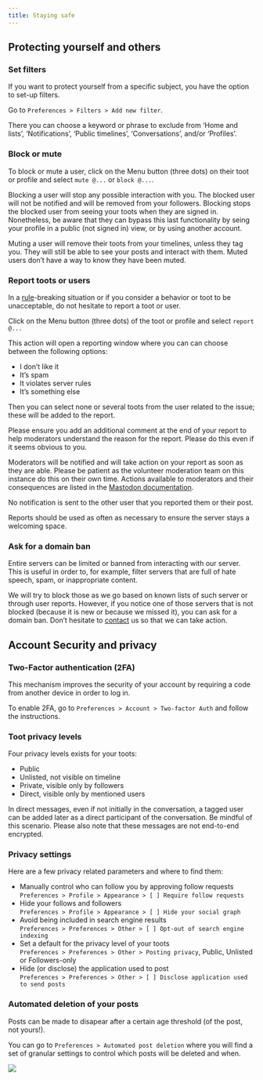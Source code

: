 ```yaml
---
title: Staying safe
---
```


## Protecting yourself and others

### Set filters

If you want to protect yourself from a specific subject,
you have the option to set-up filters.

Go to `Preferences > Filters > Add new filter`.

There you can choose a keyword or phrase to exclude from
'Home and lists', 'Notifications', 'Public timelines', 'Conversations', and/or 'Profiles'.

### Block or mute

To block or mute a user, click on the Menu button (three dots) on their toot or profile
and select `mute @...` or `block @...`.

Blocking a user will stop any possible interaction with you.
The blocked user will not be notified and will be removed from your followers.
Blocking stops the blocked user from seeing your toots when they are signed in.
Nonetheless, be aware that they can bypass this last functionality by
seing your profile in a public (not signed in) view, or by using another account.

Muting a user will remove their toots from your timelines, unless they tag you.
They will still be able to see your posts and interact with them.
Muted users don't have a way to know they have been muted.

### Report toots or users

In a [rule](./rules.html)-breaking situation or
if you consider a behavior or toot to be unacceptable,
do not hesitate to report a toot or user.

Click on the Menu button (three dots) of the toot or profile and select `report @...`

This action will open a reporting window where you can can choose between the following options:

* I don't like it
* It's spam
* It violates server rules
* It's something else

Then you can select none or several toots from the user related to the issue; 
these will be added to the report.

Please ensure you add an additional comment at the end of your report to help moderators
understand the reason for the report. Please do this even if it seems obvious to you.

Moderators will be notified and will take action on your report as soon as they are able.
Please be patient as the volunteer moderation team on this instance do this on their own time.
Actions available to moderators and their consequences are listed in the
[Mastodon documentation](https://docs.joinmastodon.org/admin/moderation/).

No notification is sent to the other user that you reported them or their post.

Reports should be used as often as necessary to ensure the server stays a welcoming space.

### Ask for a domain ban

Entire servers can be limited or banned from interacting with our server.
This is useful in order to, for example, filter servers that are full of hate speech, spam,
or inappropriate content.

We will try to block those as we go based on known lists of such server or
through user reports.
However, if you notice one of those servers that is not blocked (because it is new
or because we missed it), you can ask for a domain ban.
Don't hesitate to [contact](./contacts.html) us so that we can take action.


## Account Security and privacy

### Two-Factor authentication (2FA)

This mechanism improves the security of your account by requiring a
code from another device in order to log in.

To enable 2FA, go to `Preferences > Account > Two-factor Auth`
and follow the instructions.

### Toot privacy levels

Four privacy levels exists for your toots:

* Public
* Unlisted, not visible on timeline
* Private, visible only by followers
* Direct, visible only by mentioned users

:::{.callout-warning}
In direct messages, even if not initially in the conversation,
a tagged user can be added later as a direct participant of the conversation.
Be mindful of this scenario. Please also note that these messages are not 
end-to-end encrypted.
:::

### Privacy settings

Here are a few privacy related parameters and where to find them:

* Manually control who can follow you by approving follow requests<br>
	`Preferences > Profile > Appearance > [ ] Require follow requests`
* Hide your follows and followers<br>
	`Preferences > Profile > Appearance > [ ] Hide your social graph`
* Avoid being included in search engine results<br>
	`Preferences > Preferences > Other > [ ] Opt-out of search engine indexing`
* Set a default for the privacy level of your toots<br>
	`Preferences > Preferences > Other > Posting privacy`, Public, Unlisted or Followers-only
* Hide (or disclose) the application used to post<br>
	`Preferences > Preferences > Other > [ ] Disclose application used to send posts`

### Automated deletion of your posts

Posts can be made to disapear after a certain age threshold (of the post, not yours!).

You can go to `Preferences > Automated post deletion` 
where you will find a set of granular settings to control which posts will be deleted and when.

![](./resources/images/staying-safe-screenshot-post-deletion.png)

